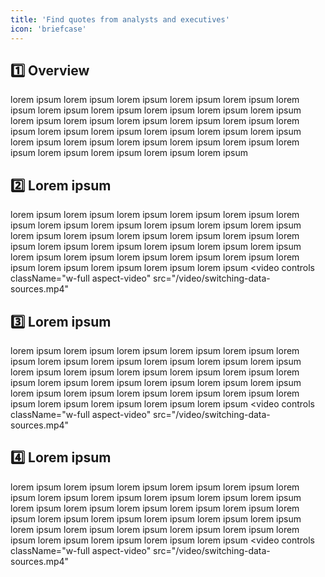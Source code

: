 ```yaml
---
title: 'Find quotes from analysts and executives'
icon: 'briefcase'
---
```


## 1️⃣ Overview
lorem ipsum lorem ipsum lorem ipsum lorem ipsum lorem ipsum lorem ipsum lorem ipsum lorem ipsum lorem ipsum lorem ipsum lorem ipsum lorem ipsum lorem ipsum lorem ipsum lorem ipsum lorem ipsum lorem ipsum lorem ipsum lorem ipsum lorem ipsum lorem ipsum lorem ipsum lorem ipsum lorem ipsum lorem ipsum lorem ipsum lorem ipsum lorem ipsum lorem ipsum lorem ipsum lorem ipsum lorem ipsum

## 2️⃣ Lorem ipsum
lorem ipsum lorem ipsum lorem ipsum lorem ipsum lorem ipsum lorem ipsum lorem ipsum lorem ipsum lorem ipsum lorem ipsum lorem ipsum lorem ipsum lorem ipsum lorem ipsum lorem ipsum lorem ipsum lorem ipsum lorem ipsum lorem ipsum lorem ipsum lorem ipsum lorem ipsum lorem ipsum lorem ipsum lorem ipsum lorem ipsum lorem ipsum lorem ipsum lorem ipsum lorem ipsum lorem ipsum lorem ipsum
<video
	controls
	className="w-full aspect-video"
	src="/video/switching-data-sources.mp4"
></video>

## 3️⃣ Lorem ipsum
lorem ipsum lorem ipsum lorem ipsum lorem ipsum lorem ipsum lorem ipsum lorem ipsum lorem ipsum lorem ipsum lorem ipsum lorem ipsum lorem ipsum lorem ipsum lorem ipsum lorem ipsum lorem ipsum lorem ipsum lorem ipsum lorem ipsum lorem ipsum lorem ipsum lorem ipsum lorem ipsum lorem ipsum lorem ipsum lorem ipsum lorem ipsum lorem ipsum lorem ipsum lorem ipsum lorem ipsum lorem ipsum
<video
	controls
	className="w-full aspect-video"
	src="/video/switching-data-sources.mp4"
></video>

## 4️⃣ Lorem ipsum
lorem ipsum lorem ipsum lorem ipsum lorem ipsum lorem ipsum lorem ipsum lorem ipsum lorem ipsum lorem ipsum lorem ipsum lorem ipsum lorem ipsum lorem ipsum lorem ipsum lorem ipsum lorem ipsum lorem ipsum lorem ipsum lorem ipsum lorem ipsum lorem ipsum lorem ipsum lorem ipsum lorem ipsum lorem ipsum lorem ipsum lorem ipsum lorem ipsum lorem ipsum lorem ipsum lorem ipsum lorem ipsum
<video
	controls
	className="w-full aspect-video"
	src="/video/switching-data-sources.mp4"
></video>